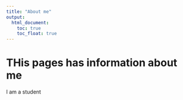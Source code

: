```yaml
---
title: "About me"
output: 
  html_document:
    toc: true
    toc_float: true
---
```



# THis pages has information about me

I am a student